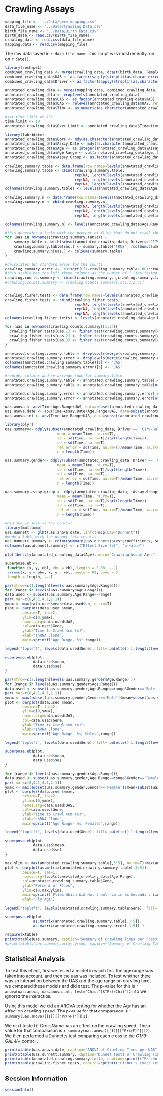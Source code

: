 Crawling Assays
=====================

```r
mapping_file <- '../Data/gene_mapping.csv'
data_file_name <- '../Data/Crawling Data.csv'
birth_file_name <- '../Data/Birth Data.csv'
birth_data <- read.csv(birth_file_name)
crawling_data <- read.csv(data_file_name)
mapping.data <- read.csv(mapping_file)
```

The raw data saved in `r data_file_name`.  This script was most recently run on `r date()`.

\section*{Analysis}

```r
library(reshape2)
combined_crawling_data <- merge(crawling_data, dcast(birth_data, Female+Male+CrossName~Gender, value.var='Count', sum), by='CrossName', all.x=T)
combined_crawling_data$UAS <- as.factor(sapply(strsplit(as.character(combined_crawling_data$Male), '/'),"[", 1))
combined_crawling_data$Driver <- as.factor(sapply(strsplit(as.character(combined_crawling_data$Female), '/'),"[", 1))

annotated_crawling_data <- merge(mapping.data, combined_crawling_data, by='UAS', all.y=T)
annotated_crawling_data <- droplevels(annotated_crawling_data)
annotated_crawling_data$UAS <- as.factor(annotated_crawling_data$UAS)
annotated_crawling_data$UAS <- relevel(annotated_crawling_data$UAS, ref='36304')
annotated_crawling_data$Time <- as.numeric(as.character(annotated_crawling_data$Time))

#set time limit at 10s
time.limit <- 10
annotated_crawling_data$Over.Limit <- annotated_crawling_data$Time>time.limit

library(lubridate)
annotated_crawling_data$Born <- mdy(as.character(annotated_crawling_data$Born))
annotated_crawling_data$Assay.Date <- mdy(as.character(annotated_crawling_data$Assay.Date))
annotated_crawling_data$Age <- as.integer(annotated_crawling_data$Assay.Date-annotated_crawling_data$Born)
annotated_crawling_data$Age.Range <- cut(annotated_crawling_data$Age, breaks=c(min(annotated_crawling_data$Age),19, 45,max(annotated_crawling_data$Age)),dig.lab=2)
annotated_crawling_data$Assay.Group <- as.factor(annotated_crawling_data$Assay.Date)

crawling.summary.table <- data.frame(row.names=levels(annotated_crawling_data$UAS))
crawling.summary.table <- cbind(crawling.summary.table, 
                                rep(NA, length(levels(annotated_crawling_data$UAS))),
                                rep(NA, length(levels(annotated_crawling_data$UAS))),
                                rep(NA, length(levels(annotated_crawling_data$UAS))))   
colnames(crawling.summary.table) <- levels(annotated_crawling_data$Age.Range)

crawling.summary.n <- data.frame(row.names=levels(annotated_crawling_data$UAS))
crawling.summary.n <- cbind(crawling.summary.n, 
                                rep(NA, length(levels(annotated_crawling_data$UAS))),
                                rep(NA, length(levels(annotated_crawling_data$UAS))),
                                rep(NA, length(levels(annotated_crawling_data$UAS))))  

colnames(crawling.summary.n) <- levels(annotated_crawling_data$Age.Range)

#this generates a table with the percent of flies that do not crawl the limit and another table with all the flies in each age range
for (uas in rownames(crawling.summary.table)) {
    summary.table <- with(subset(annotated_crawling_data, Driver=='C179-Gal4'&UAS==uas), table(Over.Limit,Age.Range))
    crawling.summary.table[uas,] <- summary.table['TRUE',]/colSums(summary.table)*100
    crawling.summary.n[uas,] <- colSums(summary.table)
}

#calculates teh standard error for the counts
crawling.summary.error <- 100*sqrt(((1-crawling.summary.table/100)*crawling.summary.table/100)/crawling.summary.n)
#this stable has the left three columns as the number of f lies tested and the right hand colums being the number of flies that didnt crawl that high
crawling.counts.summary <- cbind(crawling.summary.n,crawling.summary.table*crawling.summary.n/100)
#crawling.counts.summary <- crawling.counts.summary[,c(1,3,2,4)]


crawling.fisher.tests <- data.frame(row.names=levels(annotated_crawling_data$UAS))
crawling.fisher.tests <- cbind(crawling.fisher.tests, 
                                rep(NA, length(levels(annotated_crawling_data$UAS))),
                                rep(NA, length(levels(annotated_crawling_data$UAS))),
                                rep(NA, length(levels(annotated_crawling_data$UAS))))   
colnames(crawling.fisher.tests) <- levels(annotated_crawling_data$Age.Range)

for (uas in rownames(crawling.counts.summary)[1:5]){
  crawling.fisher.tests[uas,1] <- fisher.test(crawling.counts.summary[c('36304',uas),1:2])$p.value
  crawling.fisher.tests[uas,2] <- fisher.test(crawling.counts.summary[c('36304',uas),3:4])$p.value
  crawling.fisher.tests[uas,3] <- fisher.test(crawling.counts.summary[c('36304',uas),5:6])$p.value
}

annotated.crawling.summary.table <- droplevels(merge(crawling.summary.table, mapping.data, by.x=0, by.y='UAS'))
annotated.crawling.summary.error <- droplevels(merge(crawling.summary.error, mapping.data, by.x=0, by.y='UAS'))
colnames(annotated.crawling.summary.table)[1] <- 'UAS'
colnames(annotated.crawling.summary.error)[1] <- 'UAS'

#reorder columns and re-arrange rows for summary.table
annotated.crawling.summary.table <- annotated.crawling.summary.table[,c('Gene','UAS', levels(annotated_crawling_data$Age.Range))]
annotated.crawling.summary.table <- annotated.crawling.summary.table[order(annotated.crawling.summary.table$Gene),]

annotated.crawling.summary.error <- annotated.crawling.summary.error[,c('Gene','UAS', levels(annotated_crawling_data$Age.Range))]
annotated.crawling.summary.error <- annotated.crawling.summary.error[order(annotated.crawling.summary.error$Gene),]

uas.anova <- aov(Time~Age.Range+UAS, data=subset(annotated_crawling_data, Driver == 'C179-Gal4'))
uas.anova.date <- aov(Time~Assay.Date+Age.Range+UAS, data=subset(annotated_crawling_data, Driver == 'C179-Gal4'))
uas.anova.int <- aov(Time~Age.Range*UAS, data=subset(annotated_crawling_data, Driver == 'C179-Gal4'))

library(plyr)
uas.summary<- ddply(subset(annotated_crawling_data, Driver == 'C179-Gal4'), ~Age.Range+Gene+UAS, summarize,
                        mean = mean(Time, na.rm=T),
                        se = sd(Time, na.rm=T)/sqrt(length(Time)),
                        sd = sd(Time, na.rm=T),
                        rel.error = sd(Time, na.rm=T)/mean(Time, na.rm=T)*100,
                        n = length(Time))

uas.summary.gender<- ddply(subset(annotated_crawling_data, Driver == 'C179-Gal4'), ~Age.Range+Gene+UAS+Gender, summarize,
                        mean = mean(Time, na.rm=T),
                        se = sd(Time, na.rm=T)/sqrt(length(Time)),
                        sd = sd(Time, na.rm=T),
                        rel.error = sd(Time, na.rm=T)/mean(Time, na.rm=T)*100,
                        n = length(Time))

uas.summary.assay.group <- ddply(annotated_crawling_data, ~Assay.Group+Age.Range+Driver+Gene+UAS, summarize,
                        mean = mean(Time, na.rm=T),
                        se = sd(Time, na.rm=T)/sqrt(length(Time)),
                        sd = sd(Time, na.rm=T),
                        rel.error = sd(Time, na.rm=T)/mean(Time, na.rm=T)*100,
                        n = length(Time))

#did dunnet test vs the control
library(multcomp)
uas.dunnett <- glht(uas.anova.date, linfct=mcp(UAS="Dunnett"))
#made a table with the dunnet test results
uas.dunnett.summary <- cbind(summary(uas.dunnett)$test$coefficients, summary(uas.dunnett)$test$pvalues)
colnames(uas.dunnett.summary) <- c("Effect Size (s)", "p-value")
```


```r
plot(density(annotated_crawling_data$Age), main="Crawling Assay Ages", las=1, xlab="Age (days)")
```


```r
superpose.eb <- 
 function (x, y, ebl, ebu = ebl, length = 0.08, ...) 
 arrows(x, y + ebu, x, y - ebl, angle = 90, code = 3, 
 length = length, ...)

par(mfrow=c(1,length(levels(uas.summary$Age.Range))))
for (range in levels(uas.summary$Age.Range)){
data.used <- subset(uas.summary,Age.Range==range)
par( mar=c(8,4.1,4.1,2.1))
ymax <- max(data.used$mean+data.used$se, na.rm=T)
plot <- barplot(data.used $mean,
        beside=T, las=2,
        ylim=c(0,ymax),
        names.arg=data.used$UAS,
        col=data.used$Gene,
        ylab="Time to Crawl 4cm (s)",
        xlab="shRNA Clone",
        main=sprintf("Age Range- %s",range))

legend("topleft", levels(data.used$Gene), fill= palette()[1:length(levels(data.used$Gene))], bty='n')

superpose.eb(plot, 
             data.used$mean,
             data.used$se)
}
```

```r

par(mfrow=c(2,length(levels(uas.summary.gender$Age.Range))))
for (range in levels(uas.summary.gender$Age.Range)){
data.used <- subset(uas.summary.gender,Age.Range==range&Gender=='Male')
par( mar=c(8,4.1,4.1,2.1))
ymax <- max(subset(uas.summary.gender,Gender=='Male')$mean+subset(uas.summary.gender,Gender=='Male')$se, na.rm=T)
plot <- barplot(data.used $mean,
        beside=T, las=2,
        ylim=c(0,ymax),
        names.arg=data.used$UAS,
        col=data.used$Gene,
        ylab="Time to Crawl 4cm (s)",
        xlab="shRNA Clone",
        main=sprintf("Age Range- %s, Males",range))

legend("topleft", levels(data.used$Gene), fill= palette()[1:length(levels(data.used$Gene))], bty='n')

superpose.eb(plot, 
             data.used$mean,
             data.used$se)
}

for (range in levels(uas.summary.gender$Age.Range)){
data.used <- subset(uas.summary.gender,Age.Range==range&Gender=='Female')
par( mar=c(8,4.1,4.1,2.1))
ymax <- max(subset(uas.summary.gender,Gender=='Female')$mean+subset(uas.summary.gender,Gender=='Female')$se, na.rm=T)
plot <- barplot(data.used $mean,
        beside=T, las=2,
        ylim=c(0,ymax),
        names.arg=data.used$UAS,
        col=data.used$Gene,
        ylab="Time to Crawl 4cm (s)",
        xlab="shRNA Clone",
        main=sprintf("Age Range- %s, Females",range))

legend("topleft", levels(data.used$Gene), fill= palette()[1:length(levels(data.used$Gene))], bty='n')

superpose.eb(plot, 
             data.used$mean,
             data.used$se)
}
```

```r
max.ylim <- max(annotated.crawling.summary.table[,3:5], na.rm=T)+max(annotated.crawling.summary.error[,3:5], na.rm=T)
plot <- barplot(as.matrix(annotated.crawling.summary.table[,3:5]),
        beside=T, las=1,
        names.arg=levels(annotated_crawling_data$Age.Range),
        col=annotated.crawling.summary.table$Gene,
        ylab="Percent of Flies",
        ylim=c(0,max.ylim),
        main=sprintf("Flies Which Did Not Crawl 4cm in %s Seconds", time.limit),
        xlab="Fly Age")

legend("topleft", levels(annotated.crawling.summary.table$Gene), fill= palette()[1:length(levels(annotated.crawling.summary.table$Gene))], bty='n')

superpose.eb(plot, 
             as.matrix(annotated.crawling.summary.table[,3:5]),
             as.matrix(annotated.crawling.summary.error[,3:5]),)

```
```r
require(xtable)
print(xtable(uas.summary, caption="Summary of Crawling Times per Cross", label="tab:summary"), include.rownames=F, type='html')
#print(xtable(uas.summary.assay.group, caption="Summary of Crawling Times per Cross Separated by Assay Group", label="tab:summary-assay-group"), include.rownames=F, type='html')
```

Statistical Analysis
----------------------

To test this effect, first we tested a model in which first the age range was taken into account, and then the uas was included.  To test whether there was an interaction between the UAS and the age range on crawling time, we compared these models and did a test.  The p-value for this is `r anova(uas.anova, uas.anova.int, test="Chisq")$"Pr(>Chi)"[2]` so we ignored the interaction.

Using this model we did an ANOVA testing for whether the Age has an effect on crawling speed.  The p-value for that comparason is `r summary(uas.anova)[[1]][["Pr(>F)"]][1]`.

We next tested if CrossName has an effect on the crawling speed.  The p-value for that comparason is `r summary(uas.anova)[[1]][["Pr(>F)"]][2]`.  We then performed a Dunnett's test comparing each cross to the *C179-GAL4/+* control .  

```r
print(xtable(uas.anova.date, caption="ANOVA of Crawling Times per UAS", label="tab:anova"), type='html')
print(xtable(uas.dunnett.summary, caption="Dunnet Tests of Crawling Times per shRNA", label="tab:dunnett"), type='html')
print(xtable(annotated.crawling.summary.table, caption=sprintf("Percent of Flies Which Do Not Crawl 4cm in %s Seconds", time.limit), label='tab:time-limit-summary'), include.rownames=F, type='html')
print(xtable(crawling.fisher.tests, caption=sprintf("Fisher's Exact Test For Flies Which Do Not Crawl 4cm in %s Seconds", time.limit), label='tab:fisher-test-summary'), type='html')
```

Session Information
----------------------

```r
sessionInfo()
```